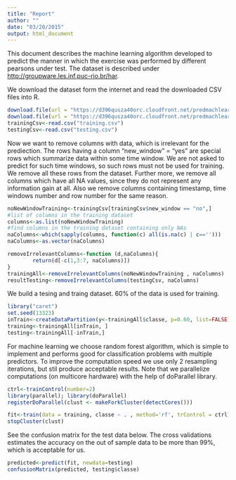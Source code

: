 ```yaml
---
title: "Report"
author: ""
date: "03/20/2015"
output: html_document
---
```


This document describes the machine learning algorithm developed to predict the manner in which the exercise was performed by different pearsons under test. The dataset is described under <http://groupware.les.inf.puc-rio.br/har>.

We download the dataset form the internet and read the downloaded CSV files into R. 

```r
download.file(url = "https://d396qusza40orc.cloudfront.net/predmachlearn/pml-training.csv", destfile = "training.csv", method="curl")
download.file(url = "https://d396qusza40orc.cloudfront.net/predmachlearn/pml-testing.csv", destfile = "testing.csv", method="curl")
trainingCsv<-read.csv("training.csv")
testingCsv<-read.csv("testing.csv")
```
Now we want to remove columns with data, which is irrelevant for the prediection. The rows having a column "new_window" = "yes" are special rows which summarize data within some time window. We are not asked to predict for such time windows, so such rows must not be used for training. We remove all these rows from the dataset. Further more, we remove all columns which have all NA values, since they do not represent any information gain at all. Also we remove columns containing timestamp, time windows number and row number for the same reason.

```r
noNewWindowTraining<-trainingCsv[trainingCsv$new_window == "no",]
#list of columns in the training dataset
columns<-as.list(noNewWindowTraining)
#find columns in the training dataset containing only NAs
naColumns<-which(sapply(columns, function(c) all(is.na(c) | c=='')))
naColumns<-as.vector(naColumns)

removeIrrelevantColumns<-function (d,naColumns){
        return(d[-c(1,3:7, naColumns)])
}
trainingAll<-removeIrrelevantColumns(noNewWindowTraining , naColumns)
resultTesting<-removeIrrelevantColumns(testingCsv, naColumns)
```
We build a tesing and traing dataset. 60% of the data is used for training.

```r
library("caret")
set.seed(13323)
inTrain<-createDataPartition(y<-trainingAll$classe, p=0.60, list=FALSE)
training<-trainingAll[inTrain, ]
testing<-trainingAll[-inTrain,]
```
For machine learning we choose random forest algorithm, which is simple to implement and performs good for classification problems with multiple predictors. To improve the computation speed we use only 2 resampling iterations, but stil produce acceptable results. Note that we parallelize computations (on multicore hardware) with the help of doParallel library.

```r
ctrl<-trainControl(number=2)
library(parallel); library(doParallel)
registerDoParallel(clust <- makeForkCluster(detectCores()))

fit<-train(data = training, classe ~ . , method='rf', trControl = ctrl)
stopCluster(clust)
```
See the confusion matrix for the test data below. The cross validations estimates the accuracy on the out of sample data to be more than 99%, which is acceptable for us.

```r
predicted<-predict(fit, newdata=testing)
confusionMatrix(predicted, testing$classe)
```